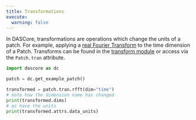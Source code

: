 ```yaml
---
title: Transformations
execute:
  warning: false
---
```


In DASCore, transformations are operations which change the units of a patch. For example, applying a [real Fourier Transform](`dascore.transform.fft.rfft`) to the time dimension of a Patch. Transforms can be found in the [transform module](`dascore.transform`) or access via the `Patch.tran` attribute.

```python
import dascore as dc

patch = dc.get_example_patch()

transformed = patch.tran.rfft(dim="time")
# note how the dimension name has changed
print(transformed.dims)
# as have the units
print(transformed.attrs.data_units)
```
